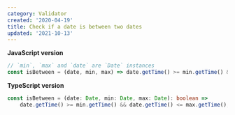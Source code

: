 ```yaml
---
category: Validator
created: '2020-04-19'
title: Check if a date is between two dates
updated: '2021-10-13'
---
```


**JavaScript version**

```js isBetween.js
// `min`, `max` and `date` are `Date` instances
const isBetween = (date, min, max) => date.getTime() >= min.getTime() && date.getTime() <= max.getTime();
```

**TypeScript version**

```ts isBetween.ts
const isBetween = (date: Date, min: Date, max: Date): boolean =>
    date.getTime() >= min.getTime() && date.getTime() <= max.getTime();
```
